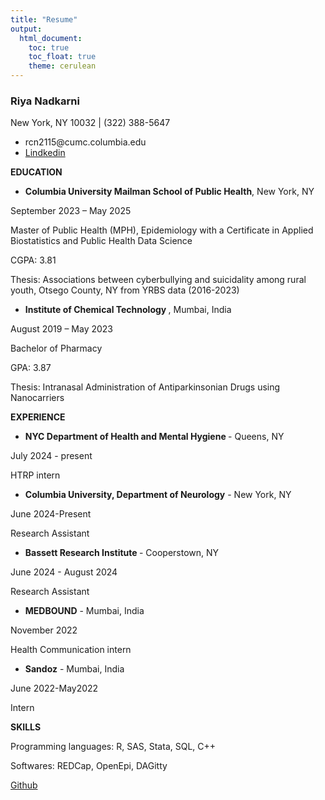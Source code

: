 ```yaml
---
title: "Resume"
output: 
  html_document:
    toc: true
    toc_float: true
    theme: cerulean
---
```


### Riya Nadkarni

New York, NY 10032 | (322) 388-5647 

* rcn2115@cumc.columbia.edu
* [Lindkedin](https://www.linkedin.com/in/riya-nadkarni-7365bb210/)

**EDUCATION**

  * **Columbia University Mailman School of Public Health**, New York, NY	 
  
  September 2023 – May 2025
  
  Master of Public Health (MPH),
Epidemiology with a Certificate in Applied Biostatistics and Public Health Data Science

CGPA: 3.81

Thesis: Associations between cyberbullying and suicidality among rural youth, Otsego County, NY from YRBS data (2016-2023)

  * **Institute of Chemical Technology **, Mumbai, India
  
  August 2019 – May 2023
  
  Bachelor of Pharmacy
  
GPA: 3.87 

Thesis: Intranasal Administration of Antiparkinsonian Drugs using Nanocarriers


**EXPERIENCE**

  * **NYC Department of Health and Mental Hygiene   ** - Queens, NY 
  
July 2024 - present 

HTRP intern

  * **Columbia University, Department of Neurology** - New York, NY	
  
June 2024-Present

Research Assistant 

  * **Bassett Research Institute ** - Cooperstown, NY
  
June 2024 - August 2024

Research Assistant


  * **MEDBOUND** - Mumbai, India
  
November 2022

Health Communication intern

  * **Sandoz** - Mumbai, India				
  
June 2022-May2022

Intern

**SKILLS**

Programming languages: R, SAS, Stata, SQL, C++
	
Softwares: REDCap, OpenEpi, DAGitty

[Github](https://github.com/Riya-rcn2115)